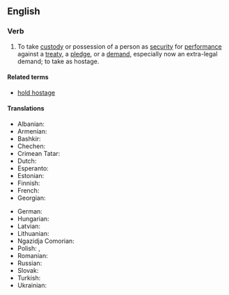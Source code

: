 ==English==

===Verb===
{{en-verb|take<,,took,taken> hostage}}

# {{lb|en|transitive}} To take [[custody]] or possession of a person as [[security]] for [[performance]] against a [[treaty]], a [[pledge]], or a [[demand]], especially now an extra-legal demand; to take as hostage.

====Related terms====
* [[hold hostage]]

====Translations====
{{trans-top|take custody or possession of a person as security for performance against a treaty, a pledge, or a demand, especially now an extra-legal demand}}
* Albanian: {{t-needed|sq}}
* Armenian: {{t-needed|hy}}
* Bashkir: {{t|ba|[[аманат|аманатҡа]] [[алыу]]}}
* Chechen: {{t-needed|ce}}
* Crimean Tatar: {{t-needed|crh}}
* Dutch: {{t+|nl|gijzelen}}
* Esperanto: {{t|eo|ostaĝigi}}
* Estonian: {{t-needed|et}}
* Finnish: {{t|fi|[[ottaa]] [[panttivanki|panttivangiksi]]}}
* French: {{t+|fr|prendre en otage}}
* Georgian: {{t-needed|ka}}
{{trans-mid}}
* German: {{t-needed|de}}
* Hungarian: {{t-needed|hu}}
* Latvian: {{t-needed|lv}}
* Lithuanian: {{t-needed|lt}}
* Ngazidja Comorian: {{t|zdj|renga matreka|alt=urenga matreka}}
* Polish: {{t|pl|[[brać]] [[zakładnik]]a|impf}}, {{t|pl|[[pojmać]] [[zakładnik]]a|pf}}
* Romanian: {{t-needed|ro}}
* Russian: {{t-needed|ru}}
* Slovak: {{t-needed|sk}}
* Turkish: {{t-needed|tr}}
* Ukrainian: {{t-needed|uk}}
{{trans-bottom}}